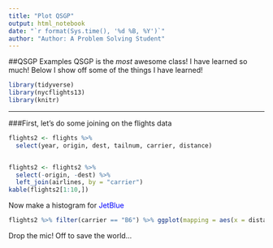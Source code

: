 ```yaml
---
title: "Plot QSGP"
output: html_notebook
date: "`r format(Sys.time(), '%d %B, %Y')`"
author: "Author: A Problem Solving Student"
---
```


##QSGP Examples
QSGP is the *most* awesome class! I have learned so much! Below I show off some of the things I have learned! 

```r
library(tidyverse)
library(nycflights13)
library(knitr)
```

---
###First, let's do some joining on the flights data

```r

flights2 <- flights %>% 
  select(year, origin, dest, tailnum, carrier, distance)


flights2 <- flights2 %>%
  select(-origin, -dest) %>% 
  left_join(airlines, by = "carrier")
kable(flights2[1:10,])

```

Now make a histogram for <font color="blue">JetBlue</font>

```r

flights2 %>% filter(carrier == "B6") %>% ggplot(mapping = aes(x = distance)) + geom_histogram() + ylab("JetBlue Distance count")

```

Drop the mic! Off to save the world...

